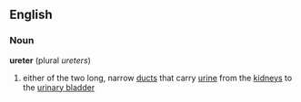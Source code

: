 ==English==
===Noun===
{{wikipedia}}
'''ureter''' (plural ''ureters'')
#{{anatomy}} either of the two long, narrow [[duct]]s that carry [[urine]] from the [[kidney]]s to the [[urinary bladder]]